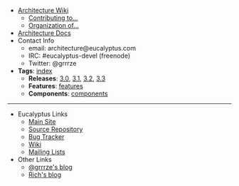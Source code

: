* [https://github.com/eucalyptus/architecture/wiki Architecture Wiki]
** [https://github.com/eucalyptus/architecture/wiki/contributing Contributing to...]
** [https://github.com/eucalyptus/architecture/wiki/organization Organization of...] 
* [https://github.com/eucalyptus/architecture-docs Architecture Docs]
* Contact Info
** email: architecture@eucalyptus.com
** IRC:   #eucalyptus-devel (freenode)
** Twitter: @grrrze
* '''Tags''': [[tag:index|index]]
** '''Releases''': [[tag:rls-3.0|3.0]], [[tag:rls-3.1|3.1]], [[tag:rls-3.2|3.2]], [[tag:rls-3.3|3.3]]
** '''Features''': [[features]]
** '''Components''': [[components]]
----
* Eucalyptus Links
** [http://www.eucalyptus.com/ Main Site]
** [https://github.com/eucalyptus Source Repository]
** [http://eucalyptus.atlassian.net/ Bug Tracker]
** [https://github.com/eucalyptus/eucalyptus/wiki Wiki]
** [http://lists.eucalyptus.com/cgi-bin/mailman/listinfo Mailing Lists]
* Other Links
** [http://grrrze.blogspot.com @grrrze's blog]
** [http://www.eucalyptus.com/blog/rich Rich's blog]
